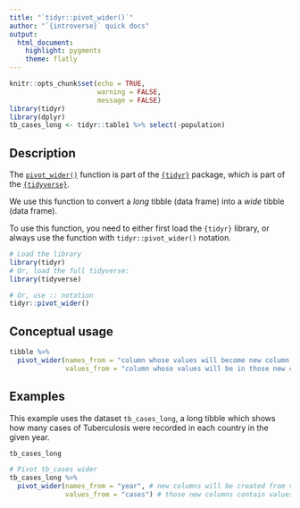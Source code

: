 ```yaml
---
title: "`tidyr::pivot_wider()`"
author: "`{introverse}` quick docs"
output: 
  html_document:
    highlight: pygments
    theme: flatly
---
```



```r
knitr::opts_chunk$set(echo = TRUE, 
                      warning = FALSE, 
                      message = FALSE)
library(tidyr)
library(dplyr)
tb_cases_long <- tidyr::table1 %>% select(-population) 
```


## Description

The [`pivot_wider()`](https://tidyr.tidyverse.org/reference/pivot_wider.html) function is part of the [`{tidyr}`](https://tidyr.tidyverse.org/) package, which is part of the [`{tidyverse}`](https://www.tidyverse.org/).

We use this function to convert a _long_ tibble (data frame) into a _wide_ tibble (data frame). 

To use this function, you need to either first load the `{tidyr}` library, or always use the function with `tidyr::pivot_wider()` notation.

```r
# Load the library
library(tidyr)
# Or, load the full tidyverse:
library(tidyverse)

# Or, use :: notation
tidyr::pivot_wider()
```


## Conceptual usage 

```r
tibble %>% 
  pivot_wider(names_from = "column whose values will become new column names",
              values_from = "column whose values will be in those new columns")

```

## Examples


This example uses the dataset `tb_cases_long`, a long tibble which shows how many cases of Tuberculosis were recorded in each country in the given year.

```r
tb_cases_long
```

```r
# Pivot tb_cases wider
tb_cases_long %>% 
  pivot_wider(names_from = "year", # new columns will be created from values in `year`
              values_from = "cases") # those new columns contain values from `cases`
```
